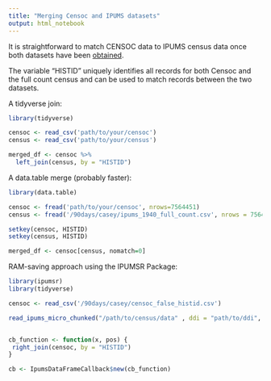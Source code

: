 ```yaml
---
title: "Merging Censoc and IPUMS datasets"
output: html_notebook
---
```


It is straightforward to match CENSOC data to IPUMS census data once both datasets have been [obtained](https://censoc.demog.berkeley.edu/articles/ipums_document.html).  

The variable "HISTID" uniquely identifies  all records for both Censoc and the full count census and can be used to match records between the two datasets. 

A tidyverse join: 
```r
library(tidyverse)

censoc <- read_csv('path/to/your/censoc')
census <- read_csv('path/to/your/census')

merged_df <- censoc %>%
  left_join(census, by = "HISTID")
```

A data.table merge (probably faster): 
```r
library(data.table)

censoc <- fread('path/to/your/censoc', nrows=7564451)
census <- fread('/90days/casey/ipums_1940_full_count.csv', nrows = 7564451)

setkey(censoc, HISTID)
setkey(census, HISTID)

merged_df <- censoc[census, nomatch=0]
```

RAM-saving approach using the IPUMSR Package: 
```r
library(ipumsr)
library(tidyverse)

censoc <- read_csv('/90days/casey/censoc_false_histid.csv')

read_ipums_micro_chunked("/path/to/census/data" , ddi = "path/to/ddi", chunk = 10000, callback = cb)


cb_function <- function(x, pos) {
 right_join(censoc, by = "HISTID")
}

cb <- IpumsDataFrameCallback$new(cb_function)

```

